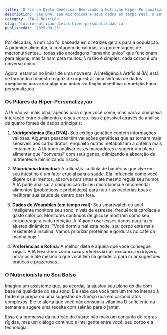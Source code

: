 ```yaml
---
title: 'O Fim da Dieta Genérica: Bem-vindo à Nutrição Hiper-Personalizada por IA'
description: 'Seu DNA, seu microbioma e seus dados em tempo real. A Inteligência Artificial está unindo tudo isso para criar um plano alimentar que é exclusivamente seu, mudando a cada dia.'
category: 'IA & Nutrição'
slug: 'futuro-nutricao-dietas-hiper-personalizadas-ia'
publishedAt: '2025-08-25'
---
```


Por décadas, a nutrição foi baseada em diretrizes gerais para a população. A pirâmide alimentar, a contagem de calorias, as porcentagens de macronutrientes... todas são abordagens "tamanho único" que funcionam para alguns, mas falham para muitos. A razão é simples: cada corpo é um universo único.

Agora, estamos no limiar de uma nova era. A Inteligência Artificial (IA) está se tornando o maestro capaz de orquestrar uma sinfonia de dados complexos para criar algo que antes era ficção científica: a nutrição hiper-personalizada.

### Os Pilares da Hiper-Personalização

A IA não vai mais olhar apenas para o que você come, mas para a complexa interação entre o alimento e o seu corpo. Isso é possível através da análise de quatro fontes de dados principais:

1.  **Nutrigenômica (Seu DNA):** Seu código genético contém informações valiosas. Algumas pessoas têm variações genéticas que as tornam mais sensíveis aos carboidratos, enquanto outras metabolizam a cafeína mais lentamente. A IA pode analisar esses marcadores e sugerir um plano alimentar que "conversa" com seus genes, otimizando a absorção de nutrientes e minimizando riscos.

2.  **Microbioma Intestinal:** A trilionária colônia de bactérias que vive em seu intestino é um fator crucial para a saúde. Ela influencia como você digere os alimentos, absorve nutrientes e até mesmo regula seu humor. A IA pode analisar a composição do seu microbioma e recomendar alimentos (probióticos e prebióticos) para nutrir as bactérias boas e melhorar sua saúde de dentro para fora.

3.  **Dados de Wearables (em tempo real):** Seu smartwatch ou anel inteligente monitora seu sono, níveis de estresse, frequência cardíaca e gasto calórico. Monitores contínuos de glicose mostram como seu corpo reage a cada refeição. A IA pode usar esses dados para fazer ajustes dinâmicos: "Você dormiu mal esta noite, seu corpo está mais resistente à insulina. Vamos priorizar proteínas e gorduras no café da manhã hoje."

4.  **Preferências e Rotina:** A melhor dieta é aquela que você consegue seguir. A IA levará em conta suas preferências alimentares, restrições, horários e até mesmo o que você tem na geladeira para criar sugestões práticas e prazerosas.

### O Nutricionista no Seu Bolso

Imagine um assistente que, ao acordar, já ajustou seu plano do dia com base na qualidade do seu sono. Ele sabe que você tem um treino intenso à tarde e já preparou uma sugestão de almoço rica em carboidratos complexos. Ele te alerta que você não consumiu vitamina D suficiente na semana e sugere uma receita com salmão para o jantar.

Essa é a promessa da nutrição do futuro: não mais um conjunto de regras rígidas, mas um diálogo contínuo e inteligente entre você, seu corpo e a tecnologia.

